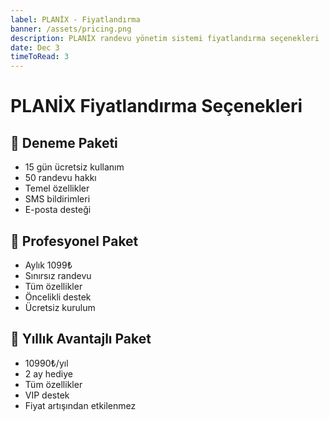 ```yaml
---
label: PLANİX - Fiyatlandırma
banner: /assets/pricing.png
description: PLANİX randevu yönetim sistemi fiyatlandırma seçenekleri
date: Dec 3
timeToRead: 3
---
```


# PLANİX Fiyatlandırma Seçenekleri

## 🎁 Deneme Paketi

- 15 gün ücretsiz kullanım
- 50 randevu hakkı
- Temel özellikler
- SMS bildirimleri
- E-posta desteği

## 💼 Profesyonel Paket

- Aylık 1099₺
- Sınırsız randevu
- Tüm özellikler
- Öncelikli destek
- Ücretsiz kurulum

## 🌟 Yıllık Avantajlı Paket

- 10990₺/yıl
- 2 ay hediye
- Tüm özellikler
- VIP destek
- Fiyat artışından etkilenmez
